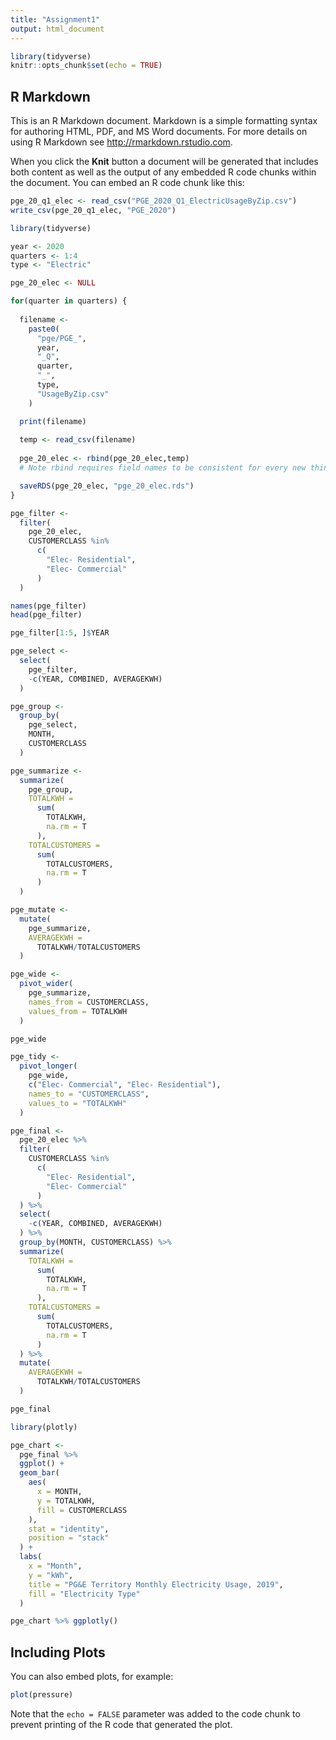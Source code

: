 ```yaml
---
title: "Assignment1"
output: html_document
---
```



```r
library(tidyverse)
knitr::opts_chunk$set(echo = TRUE)
```

## R Markdown

This is an R Markdown document. Markdown is a simple formatting syntax for authoring HTML, PDF, and MS Word documents. For more details on using R Markdown see <http://rmarkdown.rstudio.com>.

When you click the **Knit** button a document will be generated that includes both content as well as the output of any embedded R code chunks within the document. You can embed an R code chunk like this:


```r
pge_20_q1_elec <- read_csv("PGE_2020_Q1_ElectricUsageByZip.csv")
write_csv(pge_20_q1_elec, "PGE_2020")
```

```r
library(tidyverse)

year <- 2020
quarters <- 1:4
type <- "Electric"

pge_20_elec <- NULL

for(quarter in quarters) {
  
  filename <- 
    paste0(
      "pge/PGE_",
      year,
      "_Q",
      quarter,
      "_",
      type,
      "UsageByZip.csv"
    )

  print(filename)
  
  temp <- read_csv(filename)
  
  pge_20_elec <- rbind(pge_20_elec,temp)
  # Note rbind requires field names to be consistent for every new thing that you add.

  saveRDS(pge_20_elec, "pge_20_elec.rds")
}
```

```r
pge_filter <- 
  filter(
    pge_20_elec,
    CUSTOMERCLASS %in% 
      c(
        "Elec- Residential",
        "Elec- Commercial"
      )
  )
```

```r
names(pge_filter)
head(pge_filter)
```

```r
pge_filter[1:5, ]$YEAR
```

```r
pge_select <-
  select(
    pge_filter,
    -c(YEAR, COMBINED, AVERAGEKWH)
  )
```

```r
pge_group <-
  group_by(
    pge_select,
    MONTH,
    CUSTOMERCLASS
  )
```

```r
pge_summarize <-
  summarize(
    pge_group,
    TOTALKWH = 
      sum(
        TOTALKWH, 
        na.rm = T
      ),
    TOTALCUSTOMERS =
      sum(
        TOTALCUSTOMERS,
        na.rm = T
      )
  )

pge_mutate <-
  mutate(
    pge_summarize,
    AVERAGEKWH =
      TOTALKWH/TOTALCUSTOMERS
  )
```

```r
pge_wide <-
  pivot_wider(
    pge_summarize,
    names_from = CUSTOMERCLASS,
    values_from = TOTALKWH
  )

pge_wide
```

```r
pge_tidy <-
  pivot_longer(
    pge_wide,
    c("Elec- Commercial", "Elec- Residential"),
    names_to = "CUSTOMERCLASS",
    values_to = "TOTALKWH"
  )
```

```r
pge_final <-
  pge_20_elec %>% 
  filter(
    CUSTOMERCLASS %in% 
      c(
        "Elec- Residential",
        "Elec- Commercial"
      )
  ) %>% 
  select(
    -c(YEAR, COMBINED, AVERAGEKWH)
  ) %>% 
  group_by(MONTH, CUSTOMERCLASS) %>% 
  summarize(
    TOTALKWH = 
      sum(
        TOTALKWH, 
        na.rm = T
      ),
    TOTALCUSTOMERS =
      sum(
        TOTALCUSTOMERS,
        na.rm = T
      )
  ) %>% 
  mutate(
    AVERAGEKWH =
      TOTALKWH/TOTALCUSTOMERS
  )

pge_final
```

```r
library(plotly)

pge_chart <-
  pge_final %>% 
  ggplot() +
  geom_bar(
    aes(
      x = MONTH,
      y = TOTALKWH,
      fill = CUSTOMERCLASS
    ),
    stat = "identity",
    position = "stack"
  ) +
  labs(
    x = "Month",
    y = "kWh",
    title = "PG&E Territory Monthly Electricity Usage, 2019",
    fill = "Electricity Type"
  )

pge_chart %>% ggplotly()
```



## Including Plots

You can also embed plots, for example:

```r
plot(pressure)
```

Note that the `echo = FALSE` parameter was added to the code chunk to prevent printing of the R code that generated the plot.
